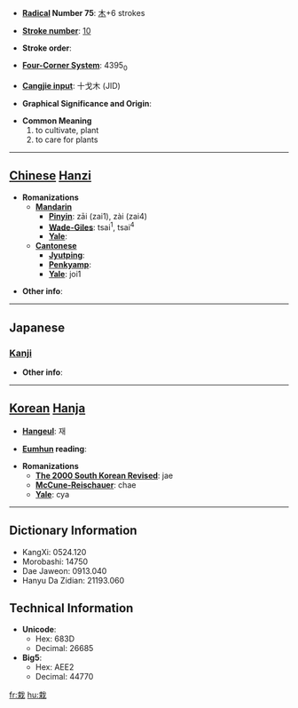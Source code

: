 * '''[[Wiktionary:Chinese radical index| Radical]] Number 75''': [[Wiktionary:Chinese radical index 木|木]]+6 strokes

* '''[[Wiktionary:Chinese total strokes index|Stroke number]]''': [[Wiktionary:Chinese total strokes index 10|10]]

* '''Stroke order''': 

* '''[[Wiktionary:Chinese four corner index|Four-Corner System]]''': 4395<sub>0</sub>

* '''[[Wiktionary:Chinese Cangjie index|Cangjie input]]''': 十戈木 (JID)

* '''Graphical Significance and Origin''': 

* '''Common Meaning'''
*#to cultivate, plant
*# to care for plants


----

== [[Chinese]] [[Hanzi]] ==

* '''Romanizations'''
** '''[[Mandarin]]'''
*** '''[[Pinyin]]''': zāi (zai1), zài (zai4)
*** '''[[Wade-Giles]]''': tsai<sup>1</sup>, tsai<sup>4</sup>
*** '''[[Yale]]''': 
** '''[[Cantonese]]'''
*** '''[[Jyutping]]''':
*** '''[[Penkyamp]]''': 
*** '''[[Yale]]''': joi1

* '''Other info''': 

----

==Japanese==
===[[Kanji]]===
{{kanji|on readings=[[さい]] (sai)|kun readings=[[うえる]] (ueru)}}

* '''Other info''':  

----

== [[Korean]] [[Hanja]] ==

* '''[[Hangeul]]''': 재

* '''[[Eumhun]] reading''': 

* '''Romanizations'''
** '''[[The 2000 South Korean Revised Romanization|The 2000 South Korean Revised]]''': jae
** '''[[McCune-Reischauer]]''': chae
** '''[[Yale]]''': cya

----

== Dictionary Information ==

* KangXi: 0524.120
* Morobashi: 14750
* Dae Jaweon: 0913.040
* Hanyu Da Zidian: 21193.060

== Technical Information ==

* '''Unicode''':
** Hex: 683D
** Decimal: 26685
* '''Big5''':
** Hex: AEE2
** Decimal: 44770

[[fr:栽]]
[[hu:栽]]